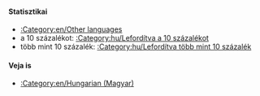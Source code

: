 {{en/Bilingual box| Hu
| ---.
| ''This page provides an index for a wide range of '''articles are being translated into Hungarian''' in OpenTTD Wiki.<br/>Articles with {{en/S|hu/Fordítás}} template automatically go here.''}}

==== Statisztikai====
*[[:Category:en/Other languages]]
*a 10 százalékot: [[:Category:hu/Lefordítva a 10 százalékot]]
*több mint 10 százalék: [[:Category:hu/Lefordítva több mint 10 százalék]]

====Veja is====
*[[:Category:en/Hungarian (Magyar)]]